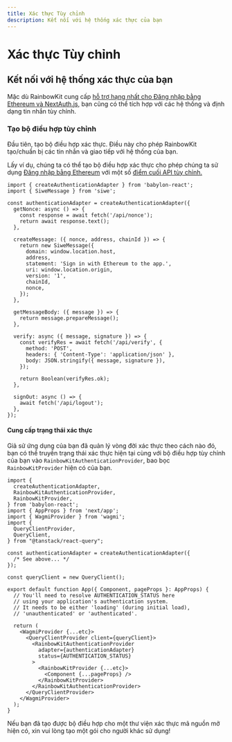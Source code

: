 ```yaml
---
title: Xác thực Tùy chỉnh
description: Kết nối với hệ thống xác thực của bạn
---
```


# Xác thực Tùy chỉnh

## Kết nối với hệ thống xác thực của bạn

Mặc dù RainbowKit cung cấp [hỗ trợ hạng nhất cho Đăng nhập bằng Ethereum và NextAuth.js,](/docs/authentication#set-up-sign-in-with-ethereum-and-nextauthjs) bạn cũng có thể tích hợp với các hệ thống và định dạng tin nhắn tùy chỉnh.

### Tạo bộ điều hợp tùy chỉnh

Đầu tiên, tạo bộ điều hợp xác thực. Điều này cho phép RainbowKit tạo/chuẩn bị các tin nhắn và giao tiếp với hệ thống của bạn.

Lấy ví dụ, chúng ta có thể tạo bộ điều hợp xác thực cho phép chúng ta sử dụng [Đăng nhập bằng Ethereum](https://login.xyz) với một số [điểm cuối API tùy chỉnh.](https://wagmi.sh/examples/sign-in-with-ethereum)

```tsx
import { createAuthenticationAdapter } from 'babylon-react';
import { SiweMessage } from 'siwe';

const authenticationAdapter = createAuthenticationAdapter({
  getNonce: async () => {
    const response = await fetch('/api/nonce');
    return await response.text();
  },

  createMessage: ({ nonce, address, chainId }) => {
    return new SiweMessage({
      domain: window.location.host,
      address,
      statement: 'Sign in with Ethereum to the app.',
      uri: window.location.origin,
      version: '1',
      chainId,
      nonce,
    });
  },

  getMessageBody: ({ message }) => {
    return message.prepareMessage();
  },

  verify: async ({ message, signature }) => {
    const verifyRes = await fetch('/api/verify', {
      method: 'POST',
      headers: { 'Content-Type': 'application/json' },
      body: JSON.stringify({ message, signature }),
    });

    return Boolean(verifyRes.ok);
  },

  signOut: async () => {
    await fetch('/api/logout');
  },
});
```

#### Cung cấp trạng thái xác thực

Giả sử ứng dụng của bạn đã quản lý vòng đời xác thực theo cách nào đó, bạn có thể truyền trạng thái xác thực hiện tại cùng với bộ điều hợp tùy chỉnh của bạn vào `RainbowKitAuthenticationProvider`, bao bọc `RainbowKitProvider` hiện có của bạn.

```tsx
import {
  createAuthenticationAdapter,
  RainbowKitAuthenticationProvider,
  RainbowKitProvider,
} from 'babylon-react';
import { AppProps } from 'next/app';
import { WagmiProvider } from 'wagmi';
import {
  QueryClientProvider,
  QueryClient,
} from "@tanstack/react-query";

const authenticationAdapter = createAuthenticationAdapter({
  /* See above... */
});

const queryClient = new QueryClient();

export default function App({ Component, pageProps }: AppProps) {
  // You'll need to resolve AUTHENTICATION_STATUS here
  // using your application's authentication system.
  // It needs to be either 'loading' (during initial load),
  // 'unauthenticated' or 'authenticated'.

  return (
    <WagmiProvider {...etc}>
      <QueryClientProvider client={queryClient}>
        <RainbowKitAuthenticationProvider
          adapter={authenticationAdapter}
          status={AUTHENTICATION_STATUS}
        >
          <RainbowKitProvider {...etc}>
            <Component {...pageProps} />
          </RainbowKitProvider>
        </RainbowKitAuthenticationProvider>
      </QueryClientProvider>
    </WagmiProvider>
  );
}
```

Nếu bạn đã tạo được bộ điều hợp cho một thư viện xác thực mã nguồn mở hiện có, xin vui lòng tạo một gói cho người khác sử dụng!
